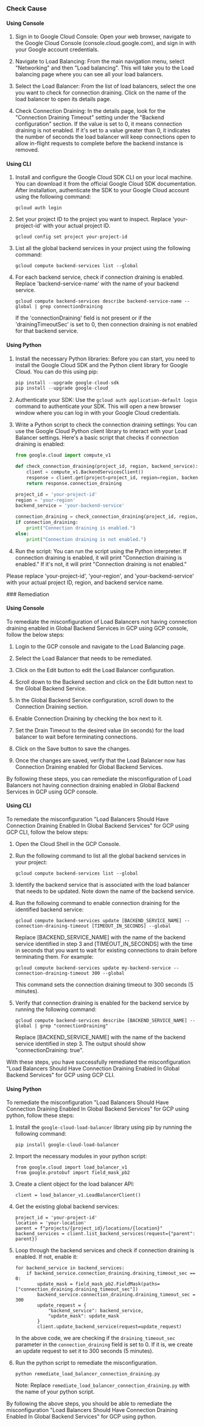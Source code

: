 

<Tabs><Tab title='Cause'>
### Check Cause

#### Using Console

1. Sign in to Google Cloud Console: Open your web browser, navigate to the Google Cloud Console (console.cloud.google.com), and sign in with your Google account credentials.

2. Navigate to Load Balancing: From the main navigation menu, select "Networking" and then "Load balancing". This will take you to the Load balancing page where you can see all your load balancers.

3. Select the Load Balancer: From the list of load balancers, select the one you want to check for connection draining. Click on the name of the load balancer to open its details page.

4. Check Connection Draining: In the details page, look for the "Connection Draining Timeout" setting under the "Backend configuration" section. If the value is set to 0, it means connection draining is not enabled. If it's set to a value greater than 0, it indicates the number of seconds the load balancer will keep connections open to allow in-flight requests to complete before the backend instance is removed.

#### Using CLI

1. Install and configure the Google Cloud SDK CLI on your local machine. You can download it from the official Google Cloud SDK documentation. After installation, authenticate the SDK to your Google Cloud account using the following command:

   ```
   gcloud auth login
   ```

2. Set your project ID to the project you want to inspect. Replace 'your-project-id' with your actual project ID.

   ```
   gcloud config set project your-project-id
   ```

3. List all the global backend services in your project using the following command:

   ```
   gcloud compute backend-services list --global
   ```

4. For each backend service, check if connection draining is enabled. Replace 'backend-service-name' with the name of your backend service.

   ```
   gcloud compute backend-services describe backend-service-name --global | grep connectionDraining
   ```

   If the 'connectionDraining' field is not present or if the 'drainingTimeoutSec' is set to 0, then connection draining is not enabled for that backend service.

#### Using Python

1. Install the necessary Python libraries: Before you can start, you need to install the Google Cloud SDK and the Python client library for Google Cloud. You can do this using pip:

   ```python
   pip install --upgrade google-cloud-sdk
   pip install --upgrade google-cloud
   ```

2. Authenticate your SDK: Use the `gcloud auth application-default login` command to authenticate your SDK. This will open a new browser window where you can log in with your Google Cloud credentials.

3. Write a Python script to check the connection draining settings: You can use the Google Cloud Python client library to interact with your Load Balancer settings. Here's a basic script that checks if connection draining is enabled:

   ```python
   from google.cloud import compute_v1

   def check_connection_draining(project_id, region, backend_service):
       client = compute_v1.BackendServicesClient()
       response = client.get(project=project_id, region=region, backend_service=backend_service)
       return response.connection_draining

   project_id = 'your-project-id'
   region = 'your-region'
   backend_service = 'your-backend-service'

   connection_draining = check_connection_draining(project_id, region, backend_service)
   if connection_draining:
       print("Connection draining is enabled.")
   else:
       print("Connection draining is not enabled.")
   ```

4. Run the script: You can run the script using the Python interpreter. If connection draining is enabled, it will print "Connection draining is enabled." If it's not, it will print "Connection draining is not enabled."

Please replace 'your-project-id', 'your-region', and 'your-backend-service' with your actual project ID, region, and backend service name.

</Tab>

<Tab title='Remediation'>
### Remediation

#### Using Console

To remediate the misconfiguration of Load Balancers not having connection draining enabled in Global Backend Services in GCP using GCP console, follow the below steps:

1. Login to the GCP console and navigate to the Load Balancing page.

2. Select the Load Balancer that needs to be remediated.

3. Click on the Edit button to edit the Load Balancer configuration.

4. Scroll down to the Backend section and click on the Edit button next to the Global Backend Service.

5. In the Global Backend Service configuration, scroll down to the Connection Draining section.

6. Enable Connection Draining by checking the box next to it.

7. Set the Drain Timeout to the desired value (in seconds) for the load balancer to wait before terminating connections.

8. Click on the Save button to save the changes.

9. Once the changes are saved, verify that the Load Balancer now has Connection Draining enabled for Global Backend Services.

By following these steps, you can remediate the misconfiguration of Load Balancers not having connection draining enabled in Global Backend Services in GCP using GCP console.

#### Using CLI

To remediate the misconfiguration "Load Balancers Should Have Connection Draining Enabled In Global Backend Services" for GCP using GCP CLI, follow the below steps:

1. Open the Cloud Shell in the GCP Console.
2. Run the following command to list all the global backend services in your project:

   ```
   gcloud compute backend-services list --global
   ```

3. Identify the backend service that is associated with the load balancer that needs to be updated. Note down the name of the backend service.
4. Run the following command to enable connection draining for the identified backend service:

   ```
   gcloud compute backend-services update [BACKEND_SERVICE_NAME] --connection-draining-timeout [TIMEOUT_IN_SECONDS] --global
   ```

   Replace [BACKEND_SERVICE_NAME] with the name of the backend service identified in step 3 and [TIMEOUT_IN_SECONDS] with the time in seconds that you want to wait for existing connections to drain before terminating them. For example:

   ```
   gcloud compute backend-services update my-backend-service --connection-draining-timeout 300 --global
   ```

   This command sets the connection draining timeout to 300 seconds (5 minutes).
   
5. Verify that connection draining is enabled for the backend service by running the following command:

   ```
   gcloud compute backend-services describe [BACKEND_SERVICE_NAME] --global | grep "connectionDraining"
   ```

   Replace [BACKEND_SERVICE_NAME] with the name of the backend service identified in step 3. The output should show "connectionDraining: true".

With these steps, you have successfully remediated the misconfiguration "Load Balancers Should Have Connection Draining Enabled In Global Backend Services" for GCP using GCP CLI.

#### Using Python

To remediate the misconfiguration "Load Balancers Should Have Connection Draining Enabled In Global Backend Services" for GCP using python, follow these steps:

1. Install the `google-cloud-load-balancer` library using pip by running the following command:

   ```
   pip install google-cloud-load-balancer
   ```

2. Import the necessary modules in your python script:

   ```
   from google.cloud import load_balancer_v1
   from google.protobuf import field_mask_pb2
   ```

3. Create a client object for the load balancer API:

   ```
   client = load_balancer_v1.LoadBalancerClient()
   ```

4. Get the existing global backend services:

   ```
   project_id = 'your-project-id'
   location = 'your-location'
   parent = f"projects/{project_id}/locations/{location}"
   backend_services = client.list_backend_services(request={"parent": parent})
   ```

5. Loop through the backend services and check if connection draining is enabled. If not, enable it:

   ```
   for backend_service in backend_services:
       if backend_service.connection_draining.draining_timeout_sec == 0:
           update_mask = field_mask_pb2.FieldMask(paths=["connection_draining.draining_timeout_sec"])
           backend_service.connection_draining.draining_timeout_sec = 300
           update_request = {
               "backend_service": backend_service,
               "update_mask": update_mask
           }
           client.update_backend_service(request=update_request)
   ```

   In the above code, we are checking if the `draining_timeout_sec` parameter in the `connection_draining` field is set to 0. If it is, we create an update request to set it to 300 seconds (5 minutes).

6. Run the python script to remediate the misconfiguration.

   ```
   python remediate_load_balancer_connection_draining.py
   ```

   Note: Replace `remediate_load_balancer_connection_draining.py` with the name of your python script.

By following the above steps, you should be able to remediate the misconfiguration "Load Balancers Should Have Connection Draining Enabled In Global Backend Services" for GCP using python.


</Tab>
</Tabs>